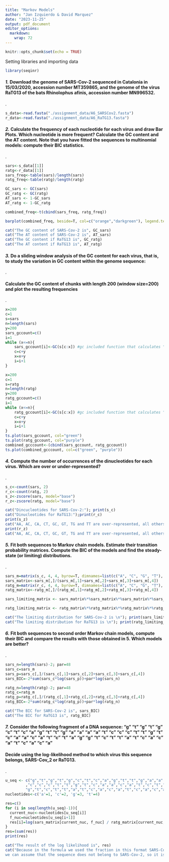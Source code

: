 ```yaml
---
title: "Markov Models"
author: "Jan Izquierdo & David Marquez"
date: "2023-11-25"
output: pdf_document
editor_options: 
  markdown: 
    wrap: 72
---
```


```r
knitr::opts_chunk$set(echo = TRUE)
```

Setting libraries and importing data
```r
library(seqinr)
```


#### *1.* Download the genome of SARS-Cov-2 sequenced in Catalonia in 15/03/2020, accession number MT359865, and the genome of the virus RaTG13 of the bats Rhinolophus afinis, accession number MN996532.
.

```r
s_data<-read.fasta("./assignment_data/A6_SARSCov2.fasta")
r_data<-read.fasta("./assignment_data/A6_RaTG13.fasta")
```

#### *2.* Calculate the frequency of each nucleotide for each virus and draw Bar Plots. Which nucleotide is more frequent? Calculate the GC content and the AT content. Note that you have fitted the sequences to multinomial models: compute their BIC statistics.
.

```r
sars<-s_data[[1]]
ratg<-r_data[[1]]
sars_freq<-table(sars)/length(sars)
ratg_freq<-table(ratg)/length(ratg)

GC_sars <- GC(sars)
GC_ratg <- GC(ratg)
AT_sars <- 1-GC_sars
AT_ratg <- 1-GC_ratg

combined_freq<-t(cbind(sars_freq, ratg_freq))

barplot(combined_freq, beside=T, col=c("orange","darkgreen"), legend.text = c("ratg", "sars"))
```
```r
cat("The GC content of SARS-Cov-2 is", GC_sars)
cat("The AT content of SARS-Cov-2 is", AT_sars)
cat("The GC content if RaTG13 is", GC_ratg)
cat("The AT content if RaTG13 is", AT_ratg)
```


#### *3.* Do a sliding window analysis of the GC content for each virus, that is, to study the variation in GC content within the genome sequence:
.

#### Calculate the GC content of chunks with length 200 (window size=200) and plot the resulting frequencies
.

```r
x=200
c=1
s=sars
n=length(sars)
y=200
sars_gccount=c()
i=1
while (x<=n){
	sars_gccount[i]<-GC(s[c:x]) #gc included function that calculates "g" "c" frequencies in chunk
	c=c+y
	x=x+y
	i=i+1
}

x=200
c=1
s=ratg
n=length(ratg)
y=200
ratg_gccount=c()
i=1
while (x<=n){
	ratg_gccount[i]<-GC(s[c:x]) #gc included function that calculates "g" "c" frequencies in chunk
	c=c+y
	x=x+y
	i=i+1
}
ts.plot(sars_gccount, col="green")
ts.plot(ratg_gccount, col="purple")
combined_gcccount<-(cbind(sars_gccount, ratg_gccount))
ts.plot(combined_gcccount, col=c("green", "purple"))
```

#### *4.* Compute the number of occurrences of the dinucleotides for each virus. Which are over or under-represented?
.

```r
s_c<-count(sars, 2)
r_c<-count(ratg, 2)
s_z<-zscore(sars, model="base")
r_z<-zscore(ratg, model="base")
```
```r
cat("Dincucleotides for SARS-Cov-2:"); print(s_c)
cat("Dinucleotides for RaTG13:");print(r_c)
print(s_z)
cat("AA, AC, CA, CT, GC, GT, TG and TT are over-represented, all others are under-represented")
print(r_z)
cat("AA, AC, CA, CT, GC, GT, TG and TT are over-represented, all others are under-represented")
```

#### *5.* Fit both sequences to Markov chain models. Estimate their transition probability matrices. Compute the BIC of the models and find the steady-state (or limiting) distributions.
.

```r
sars_m=matrix(s_c, 4, 4, byrow=T, dimnames=list(c("A", "C", "G", "T"), c("A", "C", "G", "T")))
sars_matrix<-sars_m[,]/(sars_m[,1]+sars_m[,2]+sars_m[,3]+sars_m[,4])
ratg_m=matrix(r_c, 4, 4, byrow=T, dimnames=list(c("A", "C", "G", "T"), c("A", "C", "G", "T")))
ratg_matrix<-ratg_m[,]/(ratg_m[,1]+ratg_m[,2]+ratg_m[,3]+ratg_m[,4])

sars_limiting_matrix <- sars_matrix%*%sars_matrix%*%sars_matrix%*%sars_matrix%*%sars_matrix%*%sars_matrix%*%sars_matrix%*%sars_matrix%*%sars_matrix%*%sars_matrix%*%sars_matrix%*%sars_matrix%*%sars_matrix%*%sars_matrix

ratg_limiting_matrix <- ratg_matrix%*%ratg_matrix%*%ratg_matrix%*%ratg_matrix%*%ratg_matrix%*%ratg_matrix%*%ratg_matrix%*%ratg_matrix%*%ratg_matrix%*%ratg_matrix%*%ratg_matrix%*%ratg_matrix%*%ratg_matrix%*%ratg_matrix

```
```r
cat("The limiting distribution for SARS-Cov-2 is \n"); print(sars_limiting_matrix)
cat("The limiting distribution for RaTG13 is \n"); print(ratg_limiting_matrix)

```


#### *6.* Fit both sequences to second order Markov chain models, compute their BIC and compare the results with those obtained in 5. Which models are better?
.

```r
sars_n=length(sars)-2; par=48
sars_c=sars_m
sars_p=sars_c[,]/(sars_c[,1]+sars_c[,2]+sars_c[,3]+sars_c[,4])
sars_BIC=-2*sum(sars_c*log(sars_p))+par*log(sars_n)

ratg_n=length(ratg)-2; par=48
ratg_c=ratg_m
ratg_p=ratg_c[,]/(ratg_c[,1]+ratg_c[,2]+ratg_c[,3]+ratg_c[,4])
ratg_BIC=-2*sum(ratg_c*log(ratg_p))+par*log(ratg_n)
```
```r
cat("The BIC for SARS-Cov-2 is", sars_BIC)
cat("The BIC for RaTG13 is", ratg_BIC)

```

#### *7.* Consider the following fragment of a DNA sequence: "g" "t" "g" "t" "g" "c" "t" "c" "a" "g" "t" "t" "g" "a" "a" "a" "a" "t" "c" "c" "c" "t" "t" "g" "t" "c" "a" "a" "c" "a" "t" "c" "t" "a" "g" "g" "t" "c" "t" "t" "a" "t" "c" "a" "c" "a" "t" "c" "a" "c" "a"

#### Decide using the log-likelihood method to which virus this sequence belongs, SARS-Cov_2 or RaTG13.
.

```r
u_seq <- c("g","t","g","t","g","c","t","c","a","g","t","t","g","a","a","a","a","t"
         ,"c","c","c","t","t","g","t","c","a","a","c","a","t","c","t","a","g",
         "g","t","c","t","t","a","t","c","a","c","a","t","c","a","c","a")
nucleotides<-c('a'=1, 'c'=2, 'g'=3, 't'=4)

res=c()
for (i in seq(length(u_seq)-1)){
  current_nuc<-nucleotides[u_seq[i]]
  f_nuc=nucleotides[u_seq[i+1]]
  res[i]=log(sars_matrix[current_nuc, f_nuc] / ratg_matrix[current_nuc, f_nuc])
}
res=(sum(res))
print(res)
```
```r
cat("The result of the log likelihood is", res)
cat("Because in the formula we used the fraction in this format SARS-Cov-2/RaTG13 and", res, "<0 
we can assume that the sequence does not belong to SARS-Cov-2, so it is from RaTG13")
```











































